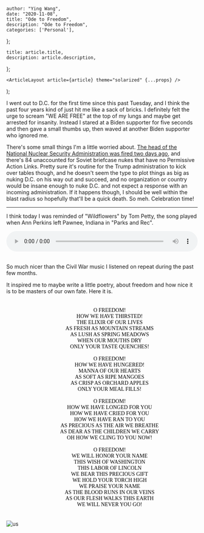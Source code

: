 

    author: "Ying Wang",
    date: "2020-11-08",
    title: "Ode to Freedom",
    description: "Ode to Freedom",
    categories: ['Personal'],
};

    title: article.title,
    description: article.description,
};

    <ArticleLayout article={article} theme="solarized" {...props} />
);


I went out to D.C. for the first time since this past Tuesday, and I think the
past four years kind of just hit me like a sack of bricks. I definitely felt the
urge to scream "WE ARE FREE" at the top of my lungs and maybe get arrested for
insanity. Instead I stared at a Biden supporter for five seconds and then gave a
small thumbs up, then waved at another Biden supporter who ignored me.

There's some small things I'm a little worried about. [The head of the National
Nuclear Security Administration was fired two days
ago](https://thehill.com/policy/defense/524865-lisa-e-gordon-hagerty-resigns-as-nnsa-administrator),
and there's 84 unaccounted for Soviet briefcase nukes that have no Permissive
Action Links. Pretty sure it's routine for the Trump administration to kick over
tables though, and he doesn't seem the type to plot things as big as nuking D.C.
on his way out and succeed, and no organization or country would be insane
enough to nuke D.C. and not expect a response with an incoming administration.
If it happens though, I should be well within the blast radius so hopefully
that'll be a quick death. So meh. Celebration time!

---

I think today I was reminded of "Wildflowers" by Tom Petty, the song played when
Ann Perkins left Pawnee, Indiana in "Parks and Rec".

<!-- https://stackoverflow.com/a/20179321/1497211 -->
<audio style="width: 100%; width: -moz-available; width: -webkit-fill-available; width: fill-available; max-width: 100%;" controls loop>
  <source src="/music/posts/2020/11/08/wildflowers.mp3" type="audio/mpeg">
  Your browser does not support the audio element.
</audio>
<br/>
<br/>

So much nicer than the Civil War music I listened on repeat during the past few
months.

It inspired me to maybe write a little poetry, about freedom and how nice it is
to be masters of our own fate. Here it is.

<div style="color: black; text-align: center; font-family: 'Times New Roman'; padding: 20px; width: 100%">
O FREEDOM!
<br/>
HOW WE HAVE THIRSTED!
<br/>
THE ELIXIR OF OUR LIVES
<br/>
AS FRESH AS MOUNTAIN STREAMS
<br/>
AS LUSH AS SPRING MEADOWS
<br/>
WHEN OUR MOUTHS DRY
<br/>
ONLY YOUR TASTE QUENCHES!
<br/>
<br/>
O FREEDOM!
<br/>
HOW WE HAVE HUNGERED!
<br/>
MANNA OF OUR HEARTS
<br/>
AS SOFT AS RIPE MANGOES
<br/>
AS CRISP AS ORCHARD APPLES
<br/>
ONLY YOUR MEAL FILLS!
<br/>
<br/>
O FREEDOM!
<br/>
HOW WE HAVE LONGED FOR YOU
<br/>
HOW WE HAVE CRIED FOR YOU
<br/>
HOW WE HAVE RAN TO YOU
<br/>
AS PRECIOUS AS THE AIR WE BREATHE
<br/>
AS DEAR AS THE CHILDREN WE CARRY
<br/>
OH HOW WE CLING TO YOU NOW!
<br/>
<br/>
O FREEDOM!
<br/>
WE WILL HONOR YOUR NAME
<br/>
THIS WISH OF WASHINGTON
<br/>
THIS LABOR OF LINCOLN
<br/>
WE BEAR THIS PRECIOUS GIFT
<br/>
WE HOLD YOUR TORCH HIGH
<br/>
WE PRAISE YOUR NAME
<br/>
AS THE BLOOD RUNS IN OUR VEINS
<br/>
AS OUR FLESH WALKS THIS EARTH
<br/>
WE WILL NEVER YOU GO!
</div>

![us](/img/posts/2020/11/08/flag.jpg)
